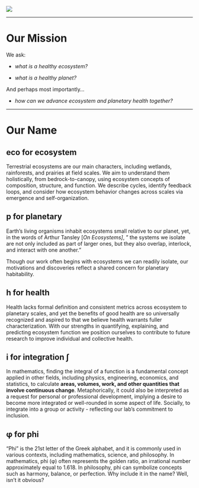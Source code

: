 ![](images/logo/centered-logo-greek.png){fig-align="center"}

------------------------------------------------------------------------

# **Our Mission**

We ask:

-   *what is a healthy ecosystem?*

-   *what is a healthy planet?*

And perhaps most importantly...

-   *how can we advance ecosystem and planetary health together?*

------------------------------------------------------------------------

# Our Name

## eco for ecosystem

Terrestrial ecosystems are our main characters, including wetlands, rainforests, and prairies at field scales. We aim to understand them holistically, from bedrock-to-canopy, using ecosystem concepts of composition, structure, and function. We describe cycles, identify feedback loops, and consider how ecosystem behavior changes across scales via emergence and self-organization.

## p for planetary

Earth's living organisms inhabit ecosystems small relative to our planet, yet, in the words of Arthur Tansley \[*On Ecosystems\]*, " the systems we isolate are not only included as part of larger ones, but they also overlap, interlock, and interact with one another."

Though our work often begins with ecosystems we can readily isolate, our motivations and discoveries reflect a shared concern for planetary habitability.

## h for **health**

Health lacks formal definition and consistent metrics across ecosystem to planetary scales, and yet the benefits of good health are so universally recognized and aspired to that we believe health warrants fuller characterization. With our strengths in quantifying, explaining, and predicting ecosystem function we position ourselves to contribute to future research to improve individual and collective health.

## i for **integration** ∫

In mathematics, finding the integral of a function is a fundamental concept applied in other fields, including physics, engineering, economics, and statistics, to calculate **areas, volumes, work, and other quantities that involve continuous change**. Metaphorically, it could also be interpreted as a request for personal or professional development, implying a desire to become more integrated or well-rounded in some aspect of life. Socially, to integrate into a group or activity - reflecting our lab's commitment to inclusion.

## φ for **phi**

"Phi" is the 21st letter of the Greek alphabet, and it is commonly used in various contexts, including mathematics, science, and philosophy. In mathematics, phi (φ) often represents the golden ratio, an irrational number approximately equal to 1.618. In philosophy, phi can symbolize concepts such as harmony, balance, or perfection. Why include it in the name? Well, isn’t it obvious?
